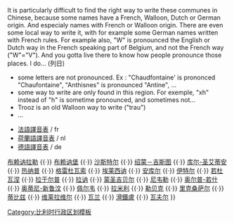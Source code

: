 <noinclude>
It is particularly difficult to find the right way to write these communes in Chinese, because some names have a French, Walloon, Dutch or German origin. And especialy names with French or Walloon origin. There are even some local way to write it, with for example some German names written with French rules. For example also, "W" is pronounced the English or Dutch way in the French speaking part of Belgium, and not the French way ("W"="V"). And you gotta live there to know how people pronounce those places. I do... (列日)

*some letters are not pronounced. Ex : "Chaudfontaine' is prononced "Chaufontaine", "Anthisnes" is pronounced "Antine", ...
* some way to write are only found in this region. For exemple, "xh" instead of "h" is sometime pronounced, and sometimes not...
* Trooz is an old Walloon way to write ("trau")
* ...

*[[Template:法語譯音表|法語譯音表]] / fr 
*[[Template:荷蘭語譯音表|荷蘭語譯音表]]  / nl
*[[Template:德語譯音表|德語譯音表]] / de
</noinclude>
{{navbox
|title  = {{flag|Walloon Brabant}}[[市镇 (比利时)|市镇]]
|name   = 瓦隆布拉班特省市镇

|group1 = [[尼韦勒区]]
|list1  = [[博沃尚]] {{·}} [[布赖讷拉勒]] {{·}} [[布赖讷堡]] {{·}} [[沙斯特尔]] {{·}} [[绍蒙－吉斯图]] {{·}} [[库尔-圣艾蒂安]] {{·}} [[热纳普]] {{·}} [[格雷杜瓦索]] {{·}} [[埃莱西讷]] {{·}} [[安库尔 (比利时)|安库尔]] {{·}} [[伊特爾 (比利時)|伊特尔]] {{·}} [[若杜瓦涅]] {{·}} [[拉于尔普]] {{·}} [[拉讷 (比利时)|拉讷]] {{·}} [[蒙圣吉贝尔]] {{·}} [[尼韦勒]] {{·}} [[奥尔普-若什]] {{·}} [[奥蒂尼-新鲁汶]] {{·}} [[佩尔韦]] {{·}} [[拉米伊 (比利時)|拉米利]] {{·}} [[勒贝克]] {{·}} [[里克桑萨尔]] {{·}} [[蒂比兹]] {{·}} [[维莱拉维尔]] {{·}} [[瓦兰]] {{·}} [[滑鐵盧 (比利時)|滑鐵盧]] {{·}} [[瓦夫尔]] }}
<noinclude>

[[Category:比利时行政区划模板]]















</noinclude>